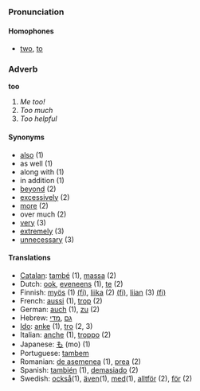 ===Pronunciation===
====Homophones====
*[[two]], [[to]]

===Adverb===
'''too'''

#''Me too!'' {{stub}}
#''Too much''
#''Too helpful''

====Synonyms====
*[[also]] (1)
*as well (1)
*along with (1)
*in addition (1)
*[[beyond]] (2)
*[[excessively]] (2)
*[[more]] (2)
*over much (2)
*[[very]]  (3)
*[[extremely]] (3)
*[[unnecessary]] (3)

====Translations====
*[[Catalan]]: [[també]] (1), [[massa]] (2)
*Dutch: [[ook]], [[eveneens]] (1), [[te]] (2)
*Finnish: [[myös]] (1) [[:fi:myös|(fi)]], [[liika]] (2) [[:fi:liika|(fi)]], [[liian]] (3) [[:fi:liian|(fi)]]
*French: [[aussi]] (1), [[trop]] (2)
*German: [[auch]] (1), [[zu]] (2)
*Hebrew: [[גם]] ,[[מדי]]
*[[Ido]]: [[anke]] (1), [[tro]] (2, 3) 
*Italian: [[anche]] (1), [[troppo]] (2)
*Japanese: [[も]] (mo) (1)
*Portuguese: [[tambem]]
*Romanian: [[de asemenea]] (1), [[prea]] (2)
*Spanish: [[también]] (1), [[demasiado]] (2)
*Swedish: [[också]](1), [[även]](1), [[med]](1), [[alltför]] (2), [[för]] (2)